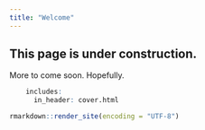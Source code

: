 ```yaml
---
title: "Welcome"
---
```


## This page is under construction.
More to come soon. Hopefully.

```r
    includes:
      in_header: cover.html
```

```r
rmarkdown::render_site(encoding = "UTF-8")
```

